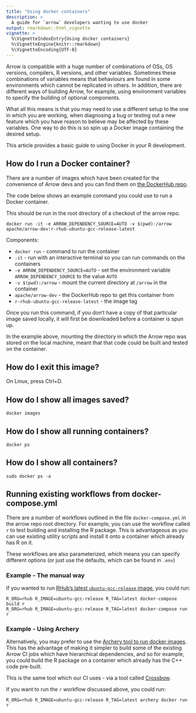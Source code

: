 ```yaml
---
title: "Using docker containers"
description: >
  A guide for `arrow` developers wanting to use docker
output: rmarkdown::html_vignette
vignette: >
  %\VignetteIndexEntry{Using docker containers}
  %\VignetteEngine{knitr::rmarkdown}
  %\VignetteEncoding{UTF-8}
---
```


Arrow is compatible with a huge number of combinations of OSs, OS versions, 
compilers, R versions, and other variables.  Sometimes these combinations of 
variables means that behaviours are found in some environments which cannot be 
replicated in others.  In addition, there are different ways of building Arrow, 
for example, using environment variables to specify the building of optional 
components.

What all this means is that you may need to use a different setup to the one in 
which you are working, when diagnosing a bug or testing out a new feature which 
you have reason to believe may be affected by these variables.  One way to do 
this is so spin up a Docker image containing the desired setup.

This article provides a basic guide to using Docker in your R development.

## How do I run a Docker container?

There are a number of images which have been created for the convenience of 
Arrow devs and you can find them on [the DockerHub repo](https://hub.docker.com/r/apache/arrow-dev/tags).

The code below shows an example command you could use to run a Docker container.

This should be run in the root directory of a checkout of the arrow repo.

```shell
docker run -it -e ARROW_DEPENDENCY_SOURCE=AUTO -v $(pwd):/arrow apache/arrow-dev:r-rhub-ubuntu-gcc-release-latest
```

Components:

* `docker run` - command to run the container
* `-it` - run with an interactive terminal so you can run commands on the containers
* `-e ARROW_DEPENDENCY_SOURCE=AUTO` - set the environment variable `ARROW_DEPENDENCY_SOURCE` to the value `AUTO`
* `-v $(pwd):/arrow` - mount the current directory at `/arrow` in the container
* `apache/arrow-dev` - the DockerHub repo to get this container from
* `r-rhub-ubuntu-gcc-release-latest` - the image tag

Once you run this command, if you don't have a copy of that particular image 
saved locally, it will first be downloaded before a container is spun up.

In the example above, mounting the directory in which the Arrow repo was stored 
on the local machine, meant that that code could be built and tested on the 
container.

## How do I exit this image?

On Linux, press Ctrl+D.

## How do I show all images saved?

```shell
docker images
```

## How do I show all running containers?

```shell
docker ps
```

## How do I show all containers?

```shell
sudo docker ps -a
```

## Running existing workflows from docker-compose.yml

There are a number of workflows outlined in the file `docker-compose.yml` in the
arrow repo root directory.  For example, you can use the workflow called `r` to 
test building and installing the R package.  This is advantageous as you can use 
existing utility scripts and install it onto a container which already has R on 
it.

These workflows are also parameterized, which means you can specify different 
options (or just use the defaults, which can be found in `.env`)

### Example - The manual way

If you wanted to run [RHub's latest `ubuntu-gcc-release` image](https://hub.docker.com/r/rhub/ubuntu-gcc-release), you could 
run:

```shell 
R_ORG=rhub R_IMAGE=ubuntu-gcc-release R_TAG=latest docker-compose build r
R_ORG=rhub R_IMAGE=ubuntu-gcc-release R_TAG=latest docker-compose run r
```

### Example - Using Archery

Alternatively, you may prefer to use the [Archery tool to run docker images](https://arrow.apache.org/docs/developers/docker.html).
This has the advantage of making it simpler to build some of the existing Arrow 
CI jobs which have hierarchical dependencies, and so for example, you could 
build the R package on a container which already has the C++ code pre-built.

This is the same tool which our CI uses - via a tool called [Crossbow](https://arrow.apache.org/docs/developers/crossbow.html).

If you want to run the `r` workflow discussed above, you could run:

```shell
R_ORG=rhub R_IMAGE=ubuntu-gcc-release R_TAG=latest archery docker run r
```
